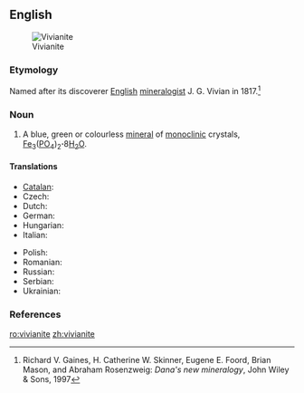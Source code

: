 ==English==
[[Image:Vivianite w-triphylite and feldspar (Hydrous iron phosphate Custer County South Dakota 1651.jpg|thumb|Vivianite]]

===Etymology===
Named after its discoverer [[English]] [[mineralogist]] J. G. Vivian in 1817.<ref>Richard V. Gaines, H. Catherine W. Skinner, Eugene E. Foord, Brian Mason, and Abraham Rosenzweig: ''Dana's new mineralogy'', John Wiley & Sons, 1997</ref>

===Noun===
{{en-noun|-}}

# {{mineralogy}} A blue, green or colourless [[mineral]] of [[monoclinic]] crystals,  [[iron|Fe]]<sub>3</sub>([[phosphorus|P]][[oxygen|O]]<sub>4</sub>)<sub>2</sub>'''&middot;'''8[[water|H<sub>2</sub>O]].

====Translations====
{{trans-top|mineral}}
* [[Catalan]]: {{t|ca|vivianita}}
* Czech: {{t-|cs|vivianit}}
* Dutch: {{t|nl|vivianiet}}
* German: {{t|de|Vivianit}}
* Hungarian: {{t-|hu|vivianit}}
* Italian: {{t-|it|vivianite}}
{{trans-mid}}
* Polish: {{t|pl|wiwianit}}
* Romanian: {{t+|ro|vivianit|n}}
* Russian: {{t|ru|вивианит}}
* Serbian: {{t|sr|вивианит|sc=Cyrl}}
* Ukrainian: {{t|uk|вівіаніт|xs=Ukrainian}}
{{trans-bottom}}

===References===
<references/>

[[ro:vivianite]]
[[zh:vivianite]]